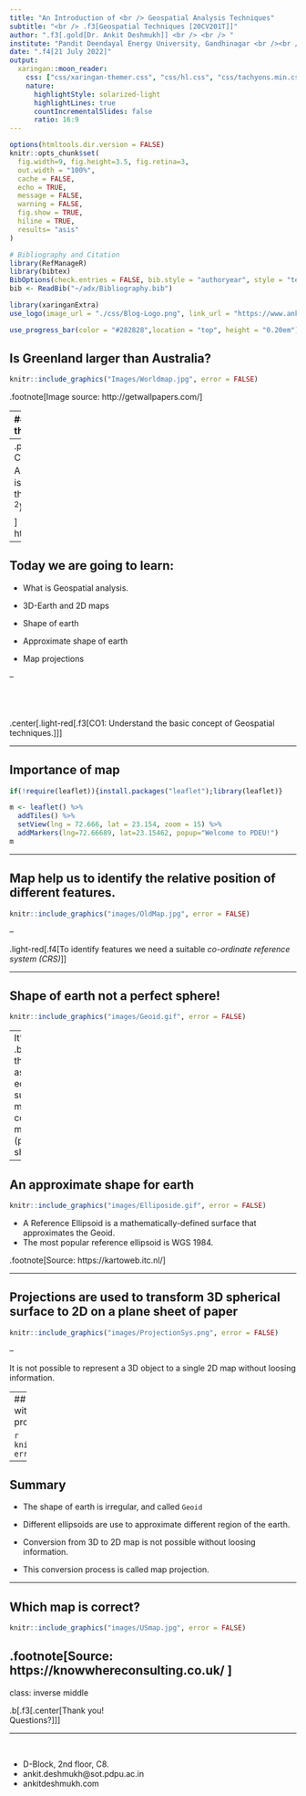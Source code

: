 ```yaml
---
title: "An Introduction of <br /> Geospatial Analysis Techniques"
subtitle: "<br /> .f3[Geospatial Techniques [20CV201T]]"
author: ".f3[.gold[Dr. Ankit Deshmukh]] <br /> <br /> "
institute: "Pandit Deendayal Energy University, Gandhinagar <br /><br />"
date: ".f4[21 July 2022]"
output:
  xaringan::moon_reader:
    css: ["css/xaringan-themer.css", "css/hl.css", "css/tachyons.min.css"]
    nature:
      highlightStyle: solarized-light
      highlightLines: true
      countIncrementalSlides: false
      ratio: 16:9
---
```


```r
options(htmltools.dir.version = FALSE)
knitr::opts_chunk$set(
  fig.width=9, fig.height=3.5, fig.retina=3,
  out.width = "100%",
  cache = FALSE,
  echo = TRUE,
  message = FALSE, 
  warning = FALSE,
  fig.show = TRUE,
  hiline = TRUE,
  results= "asis" 
)

# Bibliography and Citation  
library(RefManageR)
library(bibtex)
BibOptions(check.entries = FALSE, bib.style = "authoryear", style = "text", first.inits = FALSE)
bib <- ReadBib("~/adx/Bibliography.bib")
```


```r
library(xaringanExtra)
use_logo(image_url = "./css/Blog-Logo.png", link_url = "https://www.ankitdeshmukh.com/", width = "60px", height = "60px")

use_progress_bar(color = "#282828",location = "top", height = "0.20em")
```

## Is Greenland larger than Australia?

```r
knitr::include_graphics("Images/Worldmap.jpg", error = FALSE)
```

.footnote[Image source: http://getwallpapers.com/]

---
## Is Greenland larger than Australia?

.pull-left[
```r
knitr::include_graphics("Images/G-A.png", error = FALSE)
```
]

--
.pull-right[.middle[
.f4[ Considering the land area, Australia (7,741,220 km<sup>2</sup>) is **almost four times** bigger than Greenland (2,166,086 <sup>2</sup>).]]

]
.footnote[Source: https://www.wikipedia.org/]
---

## Today we are going to learn:

- What is Geospatial analysis.

- 3D-Earth and 2D maps

- Shape of earth

- Approximate shape of earth

- Map projections

--

<br /> <br /> <br /> .center[.light-red[.f3[CO1: Understand the basic concept of Geospatial techniques.]]]

---

## Importance of map

```r
if(!require(leaflet)){install.packages("leaflet");library(leaflet)}

m <- leaflet() %>%
  addTiles() %>%  
  setView(lng = 72.666, lat = 23.154, zoom = 15) %>%
  addMarkers(lng=72.66689, lat=23.15462, popup="Welcome to PDEU!")
m
```
---

## Map help us to identify the relative position of different features.


```r
knitr::include_graphics("images/OldMap.jpg", error = FALSE)
```

--

.light-red[.f4[To identify features we need a suitable *co-ordinate reference system (CRS)*]]

---

## Shape of earth not a perfect sphere!
```r
knitr::include_graphics("images/Geoid.gif", error = FALSE)
```
--
It's a .b[.red[Geoid]], this is defined as the equipotential surface that most closely corresponds to mean sea level (pear-shaped).

---

## An approximate shape for earth

```r
knitr::include_graphics("images/Elliposide.gif", error = FALSE)
```

- A Reference Ellipsoid is a mathematically-defined surface that approximates the Geoid. 
- The most popular reference ellipsoid is WGS 1984.

.footnote[Source: https://kartoweb.itc.nl/]

---

## Projections are used to transform 3D spherical surface to 2D on a plane sheet of paper

```r
knitr::include_graphics("images/ProjectionSys.png", error = FALSE)
```

--

It is not possible to represent a 3D object to a single 2D map without loosing information.

---
## Depending on the agreeable tradeoffs with respect to distortions, a specific projection form is chosen.

```r
knitr::include_graphics("images/Proj.png", error = FALSE)
```

---

## Summary

- The shape of earth is irregular, and called `Geoid`

- Different ellipsoids are use to approximate different region of the earth. 

- Conversion from 3D to 2D map is not possible without loosing information. 

- This conversion process is called map projection.

---

## Which map is correct?

```r
knitr::include_graphics("images/USmap.jpg", error = FALSE)
```

.footnote[Source: https://knowwhereconsulting.co.uk/  ]
---

class: inverse middle

.b[.f3[.center[Thank you!<br />Questions?]]]
<br />

----

<br /> 

- D-Block, 2nd floor, C8. <br /> 
- ankit.deshmukh@sot.pdpu.ac.in
- ankitdeshmukh.com
